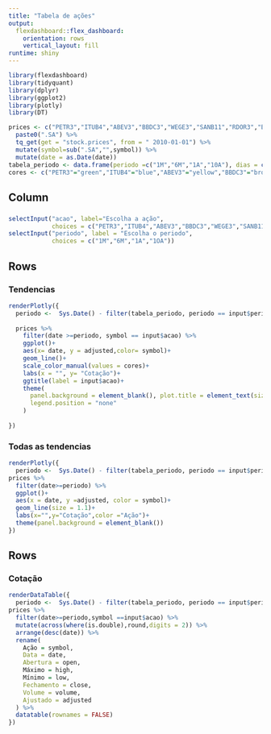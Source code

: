 ```yaml
---
title: "Tabela de ações"
output: 
  flexdashboard::flex_dashboard:
    orientation: rows
    vertical_layout: fill
runtime: shiny
---
```


```r
library(flexdashboard)
library(tidyquant)
library(dplyr)
library(ggplot2)
library(plotly)
library(DT)

prices <- c("PETR3","ITUB4","ABEV3","BBDC3","WEGE3","SANB11","RDOR3","BBAS3") %>%
  paste0(".SA") %>%
  tq_get(get = "stock.prices", from = " 2010-01-01") %>%
  mutate(symbol=sub(".SA","",symbol)) %>% 
  mutate(date = as.Date(date))
tabela_periodo <- data.frame(periodo =c("1M","6M","1A","10A"), dias = c(30,180,365,3600))
cores <- c("PETR3"="green","ITUB4"="blue","ABEV3"="yellow","BBDC3"="brown","WEGE3"="red","SANB11"="orange","RDOR3"="pink","BBAS3"="purple")
```

Column {.sidebar}
---------------------
###
```r
selectInput("acao", label="Escolha a ação",
            choices = c("PETR3","ITUB4","ABEV3","BBDC3","WEGE3","SANB11","RDOR3","BBAS3"))
selectInput("periodo", label = "Escolha o periodo",
            choices = c("1M","6M","1A","1OA"))
```
Rows {data-width=650}
-----------------------------------------------------------------------

### Tendencias

```r
renderPlotly({
  periodo <-  Sys.Date() - filter(tabela_periodo, periodo == input$periodo)$dias
  
  prices %>% 
    filter(date >=periodo, symbol == input$acao) %>% 
    ggplot()+
    aes(x= date, y = adjusted,color= symbol)+
    geom_line()+
    scale_color_manual(values = cores)+
    labs(x = "", y= "Cotação")+
    ggtitle(label = input$acao)+
    theme(
      panel.background = element_blank(), plot.title = element_text(size=22),
      legend.position = "none"
    )
    
})

```

### Todas as tendencias
```r
renderPlotly({
  periodo <-  Sys.Date() - filter(tabela_periodo, periodo == input$periodo)$dias
prices %>% 
  filter(date>=periodo) %>% 
  ggplot()+
  aes(x = date, y =adjusted, color = symbol)+
  geom_line(size = 1.1)+
  labs(x="",y="Cotação",color ="Ação")+
  theme(panel.background = element_blank())
})
```

Rows {data-width=350}
-----------------------------------------------------------------------

### Cotação 

```r
renderDataTable({
  periodo <-  Sys.Date() - filter(tabela_periodo, periodo == input$periodo)$dias
prices %>% 
  filter(date>=periodo,symbol ==input$acao) %>% 
  mutate(across(where(is.double),round,digits = 2)) %>% 
  arrange(desc(date)) %>% 
  rename(
    Ação = symbol,
    Data = date,
    Abertura = open,
    Máximo = high,
    Mínimo = low,
    Fechamento = close,
    Volume = volume,
    Ajustado = adjusted
  ) %>% 
  datatable(rownames = FALSE)
})

```



